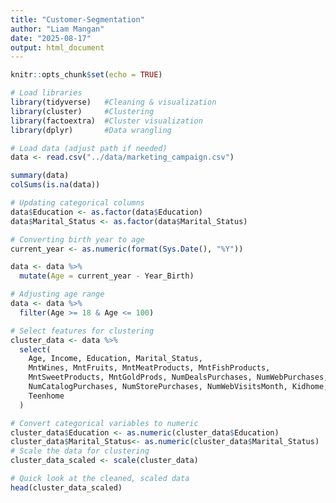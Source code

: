 ```yaml
---
title: "Customer-Segmentation"
author: "Liam Mangan"
date: "2025-08-17"
output: html_document
---
```


```r
knitr::opts_chunk$set(echo = TRUE)
```


```r
# Load libraries
library(tidyverse)   #Cleaning & visualization
library(cluster)     #Clustering
library(factoextra)  #Cluster visualization
library(dplyr)       #Data wrangling
```


```r
# Load data (adjust path if needed)
data <- read.csv("../data/marketing_campaign.csv")
```
```r
summary(data)
colSums(is.na(data))
```

```r
# Updating categorical columns
data$Education <- as.factor(data$Education)
data$Marital_Status <- as.factor(data$Marital_Status)

# Converting birth year to age 
current_year <- as.numeric(format(Sys.Date(), "%Y"))

data <- data %>%
  mutate(Age = current_year - Year_Birth) 

# Adjusting age range
data <- data %>%
  filter(Age >= 18 & Age <= 100)

# Select features for clustering
cluster_data <- data %>%
  select(
    Age, Income, Education, Marital_Status, 
    MntWines, MntFruits, MntMeatProducts, MntFishProducts,
    MntSweetProducts, MntGoldProds, NumDealsPurchases, NumWebPurchases,
    NumCatalogPurchases, NumStorePurchases, NumWebVisitsMonth, Kidhome,
    Teenhome
  )

# Convert categorical variables to numeric
cluster_data$Education <- as.numeric(cluster_data$Education)
cluster_data$Marital_Status<- as.numeric(cluster_data$Marital_Status)
# Scale the data for clustering
cluster_data_scaled <- scale(cluster_data)

# Quick look at the cleaned, scaled data
head(cluster_data_scaled)
```
